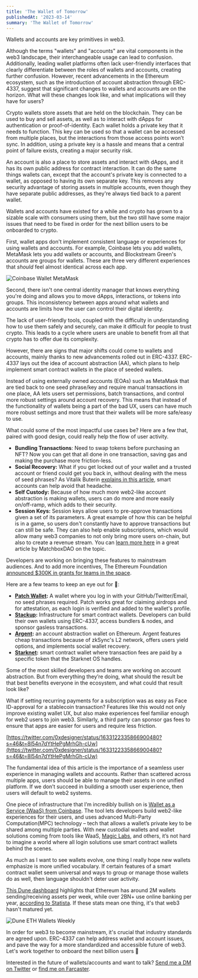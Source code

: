 ```yaml
---
title: 'The Wallet of Tomorrow'
publishedAt: '2023-03-14'
summary: 'The Wallet of Tomorrow'
---
```


Wallets and accounts are key primitives in web3. 

Although the terms "wallets" and "accounts" are vital components in the web3 landscape, their interchangeable usage can lead to confusion. Additionally, leading wallet platforms often lack user-friendly interfaces that clearly differentiate between the roles of wallets and accounts, creating further confusion. However, recent advancements in the Ethereum ecosystem, such as the introduction of account abstraction through ERC-4337, suggest that significant changes to wallets and accounts are on the horizon. What will these changes look like, and what implications will they have for users?

Crypto wallets store assets that are held on the blockchain. They can be used to buy and sell assets, as well as to interact with dApps for authentication or proof-of-identity. Each wallet holds a private key that it needs to function. This key can be used so that a wallet can be accessed from multiple places, but the interactions from those access points won’t sync. In addition, using a private key is a hassle and means that a central point of failure exists, creating a major security risk.

An account is also a place to store assets and interact with dApps, and it has its own public address for contract interaction. It can do the same things wallets can, except that the account's private key is connected to a wallet, as opposed to having its own separate key. This removes any security advantage of storing assets in multiple accounts, even though they have separate public addresses, as they're always tied back to a parent wallet.

Wallets and accounts have existed for a while and crypto has grown to a sizable scale with consumers using them, but the two still have some major issues that need to be fixed in order for the next billion users to be onboarded to crypto.

First, wallet apps don't implement consistent language or experiences for using wallets and accounts. For example, Coinbase lets you add wallets, MetaMask lets you add wallets or accounts, and Blockstream Green's accounts are groups for wallets. These are three very different experiences that _should_ feel almost identical across each app.

![Coinbase Wallet MetaMask](https://res.cloudinary.com/dz3c2rl2o/image/upload/v1704142852/media/CoinbaseMetamaskComparison.png)

Second, there isn't one central identity manager that knows everything you're doing and allows you to move dApps, interactions, or tokens into groups. This inconsistency between apps around what wallets and accounts are limits how the user can control their digital identity.

The lack of user-friendly tools, coupled with the difficulty in understanding how to use them safely and securely, can make it difficult for people to trust crypto. This leads to a cycle where users are unable to benefit from all that crypto has to offer due its complexity.

However, there are signs that major shifts could come to wallets and accounts, mainly thanks to new advancements rolled out in ERC-4337. ERC-4337 lays out the idea of account abstraction (AA), which plans to help implement smart contract wallets in the place of seeded wallets.

Instead of using externally owned accounts (EOAs) such as MetaMask that are tied back to one seed phrase/key and require manual transactions in one place, AA lets users set permissions, batch transactions, and control more robust settings around account recovery. This means that instead of the functionality of wallets being a part of the bad UX, users can have much more robust settings and more trust that their wallets will be more safe/easy to use.

What could some of the most impactful use cases be? Here are a few that, paired with good design, could really help the flow of user activity.

- **Bundling Transactions**: Need to swap tokens before purchasing an NFT? Now you can get that all done in one transaction, saving gas and making the purchase more friction-less.
- **Social Recovery:** What if you get locked out of your wallet and a trusted account or friend could get you back in, without dealing with the mess of seed phrases? As Vitalik Buterin [explains in this article](https://vitalik.eth.limo/general/2021/01/11/recovery.html), smart accounts can help avoid that headache.
- **Self Custody:** Because of how much more web2-like account abstraction is making wallets, users can do more and more easily on/off-ramp, which adds to their security.
- **Session Keys:** Session keys allow users to pre-approve transactions given a set of its parameters. A great example of how this can be helpful is in a game, so users don't constantly have to approve transactions but can still be safe. They can also help enable subscriptions, which would allow many web3 companies to not only bring more users on-chain, but also to create a revenue stream. You can [learn more here](https://mirror.xyz/matchboxdao.eth/VXOvLKIvfXHP-cusKHw55zqlHpvvWwzh_fqm6j48Yek) in a great article by MatchboxDAO on the topic.

Developers are working on bringing these features to mainstream audiences. And to add more incentives, The Ethereum Foundation [announced $300K in grants for teams in the space](https://twitter.com/erc4337/status/1631087958949531648).

Here are a few teams to keep an eye out for 👀:

- [**Patch Wallet**](https://patchwallet.com)**:** A wallet where you log in with your GitHub/Twitter/Email, no seed phrases required. Patch works great for claiming airdrops and for attestation, as each login is verified and added to the wallet's profile.
- [**Stackup**](https://stackup.sh/)**:** Infrastructure for smart contract wallets. Developers can build their own wallets using ERC-4337, access bundlers & nodes, and sponsor gasless transactions.
- [**Argent**](https://www.argent.xyz/)**:** an account abstraction wallet on Ethereum. Argent features cheap transactions because of zkSync's L2 network, offers users yield options, and implements social wallet recovery.
- [**Starknet**](https://www.starknet.io/en)**:** smart contract wallet where transaction fees are paid by a specific token that the Starknet OS handles.

Some of the most skilled developers and teams are working on account abstraction. But from everything they’re doing, what should the result be that best benefits everyone in the ecosystem, and what could that result look like?

What if setting recurring payments for a subscription was as easy as Face ID-approval for a stablecoin transaction? Features like this would not only improve existing wallet UX, but also make experiences feel familiar enough for web2 users to join web3. Similarly, a third party can sponsor gas fees to ensure that apps are easier for users and require less friction.

[https://twitter.com/0xdesigner/status/1633122335866900480?s=46&t=8l54n7dYtHePgMrhGh-cUw](https://twitter.com/0xdesigner/status/1633122335866900480?s=46&t=8l54n7dYtHePgMrhGh-cUw)

The fundamental idea of this article is the importance of a seamless user experience in managing wallets and accounts. Rather than scattered across multiple apps, users should be able to manage their assets in one unified platform. If we don’t succeed in building a smooth user experience, then users will default to web2 systems.

One piece of infrastructure that I’m incredibly bullish on is [Wallet as a Service (WaaS) from Coinbase](https://www.coinbase.com/blog/coinbase-announces-wallet-as-a-service-now-any-company-can-seamlessly). The tool lets developers build web2-like experiences for their users, and uses advanced Multi-Party Computation(MPC) technology – tech that allows a wallet’s private key to be shared among multiple parties. With new custodial wallets and wallet solutions coming from tools like WaaS, [Magic Labs](https://magic.link), and others, it’s not hard to imagine a world where all login solutions use smart contract wallets behind the scenes.

As much as I want to see wallets evolve, one thing I really hope new wallets emphasize is more unified vocabulary. If certain features of a smart contract wallet seem universal and ways to group or manage those wallets do as well, then language shouldn't deter user activity.

[This Dune dashboard](https://dune.com/msilb7/Ethereum-Network-Participant-Ratios) highlights that Ethereum has around 2M wallets sending/receiving assets per week, while over 2BN+ use online banking per year, [according to Statista](https://www.statista.com/statistics/1228757/online-banking-users-worldwide/). If these stats mean one thing, it's that web3 hasn't matured yet.

![Dune ETH Wallets Weekly](https://res.cloudinary.com/dz3c2rl2o/image/upload/v1704142852/media/DuneEthWalletsWeekly.png)

In order for web3 to become mainstream, it's crucial that industry standards are agreed upon. ERC-4337 can help address wallet and account issues, and pave the way for a more standardized and accessible future of web3. Let's work together to onboard the next billion users 🚀

Interested in the future of wallets/accounts and want to talk? [Send me a DM on Twitter](https://twitter.com/Dylan_Steck) or [find me on Farcaster](https://warpcast.com/dylsteck).